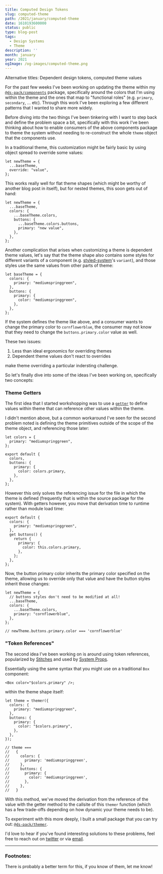 ```yaml
---
title: Computed Design Tokens
slug: computed-theme
path: /2021/january/computed-theme
date: 1610193600000
status: public
type: blog-post
tags:
  - Design Systems
  - Theme
description: ''
month: january
year: 2021
ogImage: /og-images/computed-theme.png
---
```



<p className="mt-3 text-gray-400">Alternative titles: Dependent
design tokens, computed theme values</p>

For the past few weeks I've been working on updating the theme within my
[`@ds-pack/components`](https://github.com/ds-pack/components) package,
specifically around the colors that I'm using within the theme and the ones that
map to "functional roles" (e.g. `primary`, `secondary`, ... etc). Through this
work I've been exploring a few different patterns that I wanted to share more
widely.

Before diving into the two things I've been tinkering with I want to step back
and define the problem space a bit, specifically with this work I've been
thinking about how to enable consumers of the above components package to theme
the system without needing to re-construct the whole `theme` object that the
components use.

In a traditional theme, this customization might be fairly basic by using object
spread to override some values:

```tsx
let newTheme = {
  ...baseTheme,
  override: "value",
};
```

This works really well for flat theme shapes (which might be worthy of another
blog post in itself), but for nested themes, this soon gets out of hand:

```tsx
let newTheme = {
  ...baseTheme,
  colors: {
    ...baseTheme.colors,
    buttons: {
      ...baseTheme.colors.buttons,
      primary: "new value",
    },
  },
};
```

Another complication that arises when customizing a theme is dependent theme
values, let's say that the theme shape also contains some styles for different
variants of a component (e.g. [styled-system](https://styled-system.com/)'s
`variant`), and those styles use the same values from other parts of theme:

```tsx
let baseTheme = {
  colors: {
    primary: "mediumspringgreen",
  },
  buttons: {
    primary: {
      color: "mediumspringgreen",
    },
  },
};
```

If the system defines the theme like above, and a consumer wants to change the
primary color to `cornflowerblue`, the consumer may not know that they need to
change the `buttons.primary.color` value as well.

These two issues:

1. Less than ideal ergonomics for overriding themes
2. Dependent theme values don't react to overrides

make theme overriding a particular indersting challenge.

So let's finally dive into some of the ideas I've been working on, specifically
two concepts:

### Theme Getters

The first idea that I started workshopping was to use a
[`getter`](https://developer.mozilla.org/en-US/docs/Web/JavaScript/Reference/Functions/get)
to define values within theme that can reference other values within the theme.

I didn't mention above, but a common workaround I've seen for the second problem
noted is defining the theme primitives outside of the scope of the theme object,
and referencing those later:

```tsx
let colors = {
  primary: "mediumspringgreen",
};

export default {
  colors,
  buttons: {
    primary: {
      color: colors.primary,
    },
  },
};
```

However this only solves the referencing issue for the file in which the theme
is defined (frequently that is within the source package for the system). With
getters however, you move that derivation time to runtime rather than module
load time:

```tsx
export default {
  colors: {
    primary: "mediumspringgreen",
  },
  get buttons() {
    return {
      primary: {
        color: this.colors.primary,
      },
    };
  },
};
```

Now, the button primary color inherits the primary color specified on the theme,
allowing us to override only that value and have the button styles inherit those
changes:

```tsx
let newTheme = {
  // buttons styles don't need to be modified at all!
  ...baseTheme,
  colors: {
    ...baseTheme.colors,
    primary: "cornflowerblue",
  },
};

// newTheme.buttons.primary.color === 'cornflowerblue'
```

### "Token References"

The second idea I've been working on is around using token
references<FootnoteRef id="1" />, popularized by
[Stitches](https://stitches.dev/) and used by
[System Props](http://system-props.com/).

Essentially using the same syntax that you might use on a traditional `Box`
component:

```tsx
<Box color="$colors.primary" />;
```

within the theme shape itself:

```tsx
let theme = themer({
  colors: {
    primary: "mediumspringgreen",
  },
  buttons: {
    primary: {
      color: "$colors.primary",
    },
  },
});

// theme ===
//   {
//     colors: {
//       primary: 'mediumspringgreen',
//     },
//     buttons: {
//       primary: {
//         color: 'mediumspringgreen',
//       },
//     },
//   }
```

With this method, we've moved the derivation from the reference of the value
with the getter method to the callsite of this `themer` function (which has a
few trade-offs depending on how dynamic your theme needs to be).

To experiment with this more deeply, I built a small package that you can try
out: [`@ds-pack/themer`](https://github.com/ds-pack/themer).

I'd love to hear if you've found interesting solutions to these problems, feel
free to reach out on [twitter](https://twitter.com/immatthamlin) or via
<a href="mailto:matthewjameshamlin@gmail.com?subject=Computed Theme">email</a>.

<Spacer />

---

<Spacer />

### Footnotes:

<Footnote id="1">There is probably a better term for this, if you know of them,
let me know!</Footnote>

